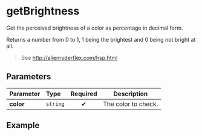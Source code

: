 
# getBrightness

Get the perceived brightness of a color as percentage in decimal form.

Returns a number from 0 to 1, 1 being the brightest and 0 being not bright at all.

> See http://alienryderflex.com/hsp.html

## Parameters

| Parameter | Type     | Required | Description         |
| :-------- | :------- | :------: | ------------------- |
| **color** | `string` |    ✔     | The color to check. |

## Example

<Example color="#cccccc" />
